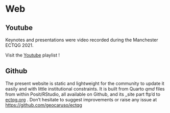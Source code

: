 # Web

## Youtube

Keynotes and presentations were video recorded during the Manchester ECTQG 2021.

Visit the [Youtube](https://www.youtube.com/playlist?app=desktop&list=PLa8mg5RiGi_0i2xBK_IkZ_2gSyzaqkEHY) playlist !

## Github

The present website is static and lightweight for the community to update it easily and with little institutional constraints. It is built from Quarto *qmd* files from within Posit/RStudio, all available on Github, and its \_site part ftp'd to [ectqg.org](ectqg.org) . Don't hesitate to suggest improvements or raise any issue at <https://github.com/geocaruso/ectqg>
